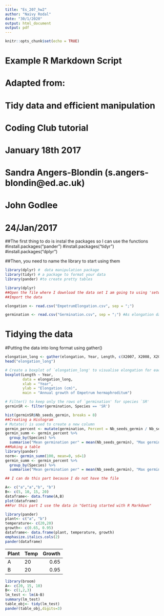 ---
title: "Es_207_hw2"
author: "Naivy Rodal"
date: "30/1/2020"
output: html_document
output: pdf
---

```{r setup, include=FALSE}
knitr::opts_chunk$set(echo = TRUE)
```

#######################################################
# Example R Markdown Script                           #
# Adapted from:                                       #
# Tidy data and efficient manipulation              #
# Coding Club tutorial                              #  
# January 18th 2017                                 #
# Sandra Angers-Blondin (s.angers-blondin@ed.ac.uk) #
# John Godlee                                         #
# 24/Jan/2017                                         #
#######################################################

##The first thing to do is instal the packages so I can use the functions
#install.packages("pander")
#install.packages("tidyr")
#install.packages("dplyr")

##Then, you need to name the library to start using them
```{r}
library(dplyr) #  data manipulation package
library(tidyr) # a package to format your data
library(pander) #to create pretty tables
```
```{r, warning = FALSE}
library(dplyr)
##Open the file where I download the data set I am going to using 'setwd()'
##Import the data
```

```{r}
elongation <- read.csv("EmpetrumElongation.csv", sep = ";")
```

```{r, eval=FALSE}
germination <- read.csv("Germination.csv", sep = ";") #As elongation data does not exist I have to write the funtion nest to '{r}'
```

# Tidying the data
#Putting the data into long format using gather()
```{r, eval=FALSE}

elongation_long <- gather(elongation, Year, Length, c(X2007, X2008, X2009, X2010, X2011, X2012)) 
head("elongation_long")

```
```{r, eval=FALSE}
# Create a boxplot of `elongation_long' to visualise elongation for each year.
boxplot(Length ~ Year, 
        data = elongation_long, 
        xlab = "Year", 
        ylab = "Elongation (cm)", 
        main = "Annual growth of Empetrum hermaphroditum")
```

```{r, eval=FALSE}
# Filter() to keep only the rows of `germination' for species `SR' 
germinSR <- filter(germination, Species == 'SR')
```

```{r, eval=FALSE}
hist(germinSR$Nb_seeds_germin, breaks = 8)
##Creating a Histogram
# Mutate() is used to create a new column 
germin_percent <- mutate(germination, Percent = Nb_seeds_germin / Nb_seeds_tot * 100)
germin_summ <- germin_percent %>%
  group_by(Species) %>%
  summarise("Mean germination per" = mean(Nb_seeds_germin), "Max germination per" = max(Nb_seeds_germin), "Min germination per" = min(Nb_seeds_germin))
##Making a table
library(pander)
norm<- germin_summ(100, mean=0, sd=1)
germin_summ <- germin_percent %>%
  group_by(Species) %>%
  summarise("Mean germination per" = mean(Nb_seeds_germin), "Max germination per" = max(Nb_seeds_germin), "Min germination per" = min(Nb_seeds_germin))

## I can do this part because I do not have the file
```

```{r}
A<- c("a","a","b", "b")
B<- c(5, 10, 15, 20)
dataframe<- data.frame(A,B)
plot(dataframe)
##For this part I use the data in "Getting started with R Markdown"
```


```{r, include= FALSE}
library(pander)
plant<- c("a", "b")
temperature<- c(20,20)
growth<- c(0.65, 0.95)
dataframe<- data.frame(plant, temperature, growth)
emphasize.italics.cols(2)
pander(dataframe)
```
|Plant| Temp | Growth |
|:----|:-----|-------:|
|A    | 20   | 0.65   |
|B    | 20   | 0.95   |

```{r, echo=FALSE} 
library(broom)
A<- c(20, 15, 10)
B<- c(1,2,3)
lm_test <- lm(A~B)
summary(lm_test)
table_obj<- tidy(lm_test)
pander(table_obj,digits=3)
```




